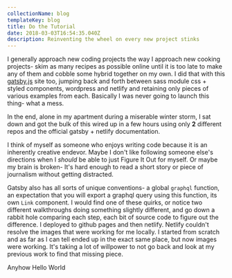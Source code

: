 ```yaml
---
collectionName: blog
templateKey: blog
title: Do the Tutorial
date: 2018-03-03T16:54:35.040Z
description: Reinventing the wheel on every new project stinks
---
```

I generally approach new coding projects the way I approach new cooking projects- skim as many recipes as possible online until it is too late to make any of them and cobble some hybrid together on my own. I did that with this [gatsby.js](https://www.gatsbyjs.org/) site too, jumping back and forth between sass module css + styled components, wordpress and netlify and retaining only pieces of various examples from each. Basically I was never going to launch this thing- what a mess.

In the end, alone in my apartment during a miserable winter storm, I sat down and got the bulk of this wired up in a few hours using only **2** different repos and the official gatsby + netlify documentation.

I think of myself as someone who enjoys writing code because it is an inherently creative endevor. Maybe I don't like following someone else's directions when I *should* be able to just Figure It Out for myself. Or maybe my brain is broken- It's hard enough to read a short story or piece of journalism without getting distracted.

Gatsby also has all sorts of unique conventions- a global `graphql` function, an expectation that you will export a graphql query using this function, its own `Link` component. I would find one of these quirks, or notice two different walkthroughs doing something slightly different, and go down a rabbit hole comparing each step, each bit of source code to figure out the difference. I deployed to github pages and then netlify. Netlify couldn't resolve the images that were working for me locally. I started from scratch and as far as I can tell ended up in the exact same place, but now images were working. It's taking a lot of willpower to not go back and look at my previous work to find that missing piece.

Anyhow Hello World
